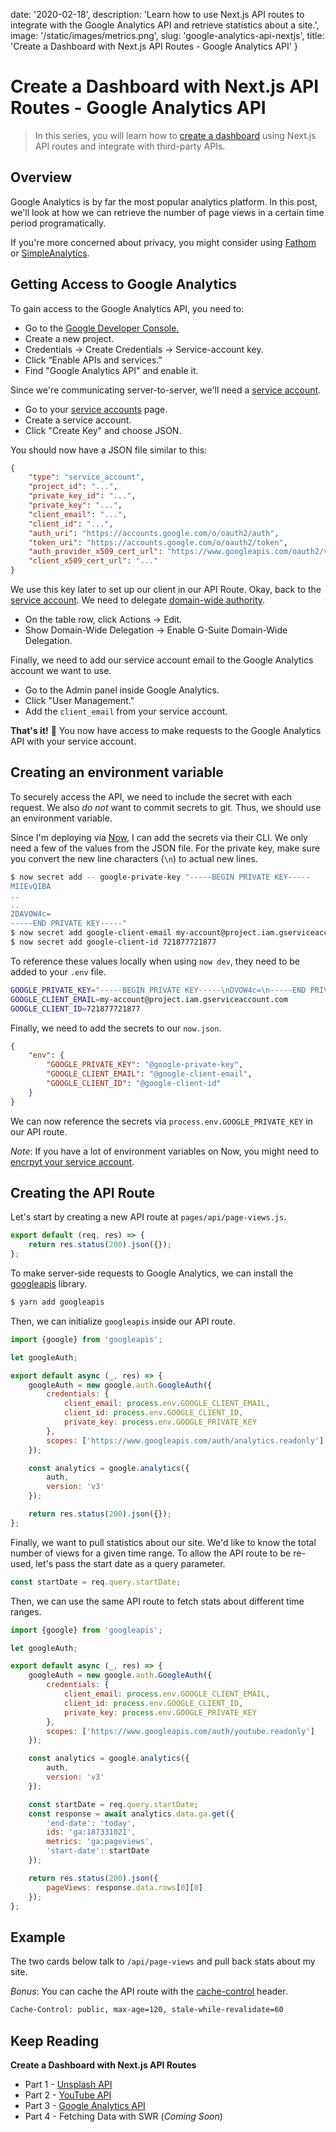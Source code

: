 
date: '2020-02-18',
description: 'Learn how to use Next.js API routes to integrate with the Google Analytics API and retrieve statistics about a site.',
image: '/static/images/metrics.png',
slug: 'google-analytics-api-nextjs',
title: 'Create a Dashboard with Next.js API Routes - Google Analytics API'
}


# Create a Dashboard with Next.js API Routes - Google Analytics API

<DateAndViews date={meta.date} id={meta.slug} />

> In this series, you will learn how to [create a dashboard](/dashboard) using Next.js API routes and integrate with third-party APIs.

<GoogleAnalytics />

## Overview

Google Analytics is by far the most popular analytics platform. In this post, we'll look at how
we can retrieve the number of page views in a certain time period programatically.

If you're more concerned about privacy, you might consider using [Fathom](https://usefathom.com/) or [SimpleAnalytics](https://simpleanalytics.com/).

## Getting Access to Google Analytics

To gain access to the Google Analytics API, you need to:

-   Go to the [Google Developer Console.](https://console.developers.google.com/)
-   Create a new project.
-   Credentials -> Create Credentials -> Service-account key.
-   Click “Enable APIs and services.”
-   Find "Google Analytics API" and enable it.

Since we're communicating server-to-server, we'll need a [service account](https://developers.google.com/identity/protocols/OAuth2ServiceAccount).

-   Go to your [service accounts](https://console.developers.google.com/iam-admin/serviceaccounts) page.
-   Create a service account.
-   Click "Create Key" and choose JSON.

You should now have a JSON file similar to this:

```json
{
    "type": "service_account",
    "project_id": "...",
    "private_key_id": "...",
    "private_key": "...",
    "client_email": "...",
    "client_id": "...",
    "auth_uri": "https://accounts.google.com/o/oauth2/auth",
    "token_uri": "https://accounts.google.com/o/oauth2/token",
    "auth_provider_x509_cert_url": "https://www.googleapis.com/oauth2/v1/certs",
    "client_x509_cert_url": "..."
}
```

We use this key later to set up our client in our API Route.
Okay, back to the [service account](https://console.developers.google.com/iam-admin/serviceaccounts).
We need to delegate [domain-wide authority](https://developers.google.com/identity/protocols/OAuth2ServiceAccount#delegatingauthority).

-   On the table row, click Actions -> Edit.
-   Show Domain-Wide Delegation -> Enable G-Suite Domain-Wide Delegation.

Finally, we need to add our service account email to the Google Analytics account we want to use.

-   Go to the Admin panel inside Google Analytics.
-   Click "User Management."
-   Add the `client_email` from your service account.

**That's it!** 🎉 You now have access to make requests to the Google Analytics API with your service account.

## Creating an environment variable

To securely access the API, we need to include the secret with each request.
We also _do not_ want to commit secrets to git. Thus, we should use an environment variable.

Since I'm deploying via [Now](https://zeit.co), I can add the secrets via their CLI.
We only need a few of the values from the JSON file. For the private key, make sure you convert
the new line characters (`\n`) to actual new lines.

```bash
$ now secret add -- google-private-key "-----BEGIN PRIVATE KEY-----
MIIEvQIBA
..
..
2DAVOW4c=
-----END PRIVATE KEY-----"
$ now secret add google-client-email my-account@project.iam.gserviceaccount.com
$ now secret add google-client-id 721877721877
```

To reference these values locally when using `now dev`, they need to be added to your `.env` file.

```bash
GOOGLE_PRIVATE_KEY="-----BEGIN PRIVATE KEY-----\nDVOW4c=\n-----END PRIVATE KEY-----\n"
GOOGLE_CLIENT_EMAIL=my-account@project.iam.gserviceaccount.com
GOOGLE_CLIENT_ID=721877721877
```

Finally, we need to add the secrets to our `now.json`.

```json
{
    "env": {
        "GOOGLE_PRIVATE_KEY": "@google-private-key",
        "GOOGLE_CLIENT_EMAIL": "@google-client-email",
        "GOOGLE_CLIENT_ID": "@google-client-id"
    }
}
```

We can now reference the secrets via `process.env.GOOGLE_PRIVATE_KEY` in our API route.

_Note_: If you have a lot of environment variables on Now, you might need to [encrpyt your service account](/blog/now-env-variables-size-limit).

## Creating the API Route

Let's start by creating a new API route at `pages/api/page-views.js`.

```js
export default (req, res) => {
    return res.status(200).json({});
};
```

To make server-side requests to Google Analytics, we can install the [googleapis](https://github.com/googleapis/google-api-nodejs-client) library.

```bash
$ yarn add googleapis
```

Then, we can initialize `googleapis` inside our API route.

```js
import {google} from 'googleapis';

let googleAuth;

export default async (_, res) => {
    googleAuth = new google.auth.GoogleAuth({
        credentials: {
            client_email: process.env.GOOGLE_CLIENT_EMAIL,
            client_id: process.env.GOOGLE_CLIENT_ID,
            private_key: process.env.GOOGLE_PRIVATE_KEY
        },
        scopes: ['https://www.googleapis.com/auth/analytics.readonly']
    });

    const analytics = google.analytics({
        auth,
        version: 'v3'
    });

    return res.status(200).json({});
};
```

Finally, we want to pull statistics about our site. We'd like to know the total number of views for a given time range.
To allow the API route to be re-used, let's pass the start date as a query parameter.

```js
const startDate = req.query.startDate;
```

Then, we can use the same API route to fetch stats about different time ranges.

```js
import {google} from 'googleapis';

let googleAuth;

export default async (_, res) => {
    googleAuth = new google.auth.GoogleAuth({
        credentials: {
            client_email: process.env.GOOGLE_CLIENT_EMAIL,
            client_id: process.env.GOOGLE_CLIENT_ID,
            private_key: process.env.GOOGLE_PRIVATE_KEY
        },
        scopes: ['https://www.googleapis.com/auth/youtube.readonly']
    });

    const analytics = google.analytics({
        auth,
        version: 'v3'
    });

    const startDate = req.query.startDate;
    const response = await analytics.data.ga.get({
        'end-date': 'today',
        ids: 'ga:187331021',
        metrics: 'ga:pageviews',
        'start-date': startDate
    });

    return res.status(200).json({
        pageViews: response.data.rows[0][0]
    });
};
```

## Example

The two cards below talk to `/api/page-views` and pull back stats about my site.

_Bonus_: You can cache the API route with the [cache-control](https://developer.mozilla.org/en-US/docs/Web/HTTP/Headers/Cache-Control) header.

```bash
Cache-Control: public, max-age=120, stale-while-revalidate=60
```

<GoogleAnalytics />

## Keep Reading

**Create a Dashboard with Next.js API Routes**

-   Part 1 - [Unsplash API](/blog/unsplash-api-nextjs)
-   Part 2 - [YouTube API](/blog/youtube-api-nextjs)
-   Part 3 - [Google Analytics API](/blog/google-analytics-api-nextjs)
-   Part 4 - Fetching Data with SWR (_Coming Soon_)
